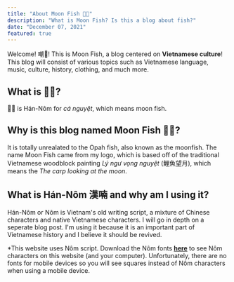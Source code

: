 ```yaml
---
title: "About Moon Fish 𩵜月"
description: "What is Moon Fish? Is this a blog about fish?"
date: "December 07, 2021"
featured: true
---
```

Welcome! 嘲𢜠! This is Moon Fish, a blog centered on **Vietnamese culture**! 
This blog will consist of various topics such as Vietnamese language, music, culture, history, clothing, and much more.

## What is 𩵜月?
𩵜月 is Hán-Nôm for *cá nguyệt*, which means moon fish.

## Why is this blog named Moon Fish 𩵜月? 
It is totally unrealated to the Opah fish, also known as the moonfish.
The name Moon Fish came from my logo, which is based off of the traditional Vietnamese woodblock painting *Lý ngư vọng nguyệt* (鯉魚望月), which means the *The carp looking at the moon*.

## What is Hán-Nôm 漢喃 and why am I using it?
Hán-Nôm or Nôm is Vietnam's old writing script, a mixture of Chinese characters and native Vietnamese characters. I will go in depth on a seperate blog post.
I'm using it because it is an important part of Vietnamese history and I believe it should be revived.

*This website uses Nôm script. Download the Nôm fonts **[here](https://www.hannom-rcv.org/font.html)** to see Nôm characters on this website (and your computer). 
Unfortunately, there are no fonts for mobile devices so you will see squares instead of Nôm characters when using a mobile device.

